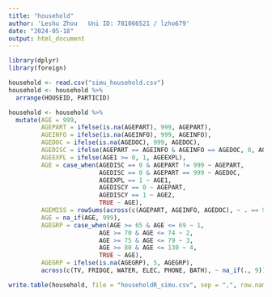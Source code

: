 ---
title: "household"
author: 'Leshu Zhou   Uni ID: 781066521 / lzho679'
date: "2024-05-18"
output: html_document
---
```{r}
library(dplyr)
library(foreign)
```

```{r}
household <- read.csv("simu_household.csv")
household <- household %>%
  arrange(HOUSEID, PARTICID)
```


```{r}
household <- household %>%
  mutate(AGE = 999,
         AGEPART = ifelse(is.na(AGEPART), 999, AGEPART),
         AGEINFO = ifelse(is.na(AGEINFO), 999, AGEINFO),
         AGEDOC = ifelse(is.na(AGEDOC), 999, AGEDOC),
         AGEDISC = ifelse(AGEPART == AGEINFO & AGEINFO == AGEDOC, 0, AGEDISC),
         AGEEXPL = ifelse(AGE1 >= 0, 1, AGEEXPL),
         AGE = case_when(AGEDISC == 0 & AGEPART != 999 ~ AGEPART,
                         AGEDISC == 0 & AGEPART == 999 ~ AGEDOC,
                         AGEEXPL == 1 ~ AGE1,
                         AGEDISCY == 0 ~ AGEPART,
                         AGEDISCY == 1 ~ AGE2,
                         TRUE ~ AGE),
         AGEMISS = rowSums(across(c(AGEPART, AGEINFO, AGEDOC), ~ . == 999)),
         AGE = na_if(AGE, 999),
         AGEGRP = case_when(AGE >= 65 & AGE <= 69 ~ 1,
                         AGE >= 70 & AGE <= 74 ~ 2,
                         AGE >= 75 & AGE <= 79 ~ 3,
                         AGE >= 80 & AGE <= 130 ~ 4,
                         TRUE ~ AGE),
         AGEGRP = ifelse(is.na(AGEGRP), 5, AGEGRP),
         across(c(TV, FRIDGE, WATER, ELEC, PHONE, BATH), ~ na_if(., 9)))

```




```{r}
write.table(household, file = "householdR_simu.csv", sep = ",", row.names = F)
```


































